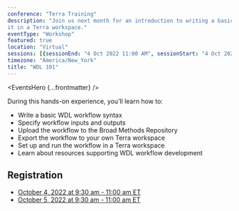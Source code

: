 ```yaml
---
conference: "Terra Training"
description: "Join us next month for an introduction to writing a basic WDL workflow, uploading it to Terra, and running
it in a Terra workspace."
eventType: "Workshop"
featured: true
location: "Virtual"
sessions: [{sessionEnd: "4 Oct 2022 11:00 AM", sessionStart: "4 Oct 2022 9:30 AM"}, {sessionEnd: "5 Oct 2022 11:00 AM", sessionStart: "5 Oct 2022 9:30 AM"}]
timezone: "America/New_York"
title: "WDL 101"
---
```


<EventsHero {...frontmatter} />

During this hands-on experience, you’ll learn how to:

- Write a basic WDL workflow syntax
- Specify workflow inputs and outputs
- Upload the workflow to the Broad Methods Repository
- Export the workflow to your own Terra workspace
- Set up and run the workflow in a Terra workspace
- Learn about resources supporting WDL workflow development

## Registration

- [October 4, 2022 at 9:30 am - 11:00 am ET](https://broadinstitute.zoom.us/meeting/register/tZUkfuuorD0uE9TrMXMjR7FzAMZIMSvpOu8T)
- [October 5, 2022 at 9:30 am - 11:00 am ET](https://broadinstitute.zoom.us/meeting/register/tZAuf-GurzgqH9x6ZDbBEyZ3xz0_4-mAMaU1)
